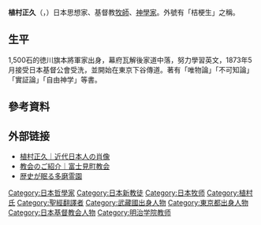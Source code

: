 {{Infobox person
|name = 植村正久
|image = UemuraMasahisa.jpg
|image size = 180px
|caption=
|birth date=1858年1月15日
|birth place=[[江戶|江戸]][[芝|芝]][[露月町|露月町]]
|death_date ={{Death date and age|1925|1|8|1858|1|15|}}
|death_place=[[日本|日本]][[東京府|東京府]][[柏木|柏木]]
|resting place={{tsl|ja|多磨霊園|多磨靈園}}<ref>{{Cite web |url=http://www6.plala.or.jp/guti/cemetery/PERSON/A/uemura_m.html |title=歴史が眠る多磨霊園 |accessdate=2016-10-03 |archive-date=2016-08-13 |archive-url=https://web.archive.org/web/20160813001101/http://www6.plala.or.jp/guti/cemetery/PERSON/A/uemura_m.html |dead-url=no }}</ref>
|occupation=[[牧師|牧師]]、{{tsl|ja|伝道者||傳道者}}、{{tsl|ja|神学者|神學學者}}、[[思想家|思想家]]
|education={{tsl|ja|バラ塾||バラ塾}}・{{tsl|ja|ブラウン塾||ブラウン塾}}・{{tsl|ja|東京一致神学校|東京一致神學校}}
|spouse={{tsl|ja|植村季野||植村季野}}
|children=澄江、{{tsl|ja|植村環||環}}、薫（夭折）、惠子
}}

'''植村正久'''（{{jpn|j=植村 正久|hg=うえむら まさひさ}}，{{bd|1858年|1月15日|1925年|1月8日}}）日本思想家、基督教[[牧師|牧師]]、[[神學家|神學家]]。外號有「桔梗生」之稱。

==生平==
1,500石的徳川旗本將軍家出身，幕府瓦解後家道中落，努力學習英文，1873年5月接受日本基督公會受洗，並開始在東京下谷傳道。著有「唯物論」「不可知論」「實証論」「自由神学」等書。

== 參考資料 ==
<references />

== 外部链接 ==
* [https://www.ndl.go.jp/portrait/datas/238.html 植村正久｜近代日本人の肖像] {{Wayback|url=https://www.ndl.go.jp/portrait/datas/238.html |date=20210213061519 }}
* [http://www.fujimicho-kyokai.org/intro/intro01.html 教会のご紹介｜富士見町教会] {{Wayback|url=http://www.fujimicho-kyokai.org/intro/intro01.html |date=20201116165815 }}
* [http://www6.plala.or.jp/guti/cemetery/PERSON/A/uemura_m.html 歴史が眠る多磨霊園] {{Wayback|url=http://www6.plala.or.jp/guti/cemetery/PERSON/A/uemura_m.html |date=20160813001101 }}

{{normdaten}}
{{DEFAULTSORT:Uemura, Masahisa}}
[[Category:日本哲學家|Category:日本哲學家]]
[[Category:日本新教徒|Category:日本新教徒]]
[[Category:日本牧师|Category:日本牧师]]
[[Category:植村氏|Category:植村氏]]
[[Category:聖經翻譯者|Category:聖經翻譯者]]
[[Category:武藏國出身人物|Category:武藏國出身人物]]
[[Category:東京都出身人物|Category:東京都出身人物]]
[[Category:日本基督教会人物|Category:日本基督教会人物]]
[[Category:明治学院教师|Category:明治学院教师]]
{{japan-bio-stub}}